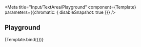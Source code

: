 

<Meta
  title="Input/TextArea/Playground"
  component={Template}
  parameters={{chromatic: { disableSnapshot: true }}}
/>

## Playground

<Canvas>
  <Story 
    name="Playground" 
    args={{
      label:'Playground',
      helperPersistent: true, 
      maxlength:255,
      charCounter: true,
      rows: 4,
      cols: 80,
    }} 
  >
    {Template.bind({})}
  </Story>
</Canvas>

<ArgsTable story="Playground" />
